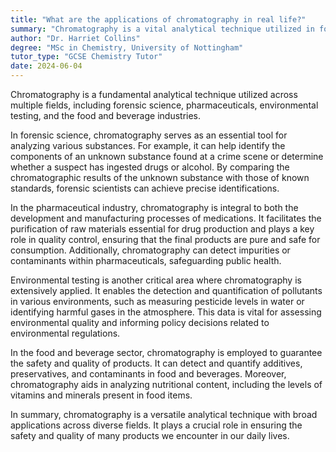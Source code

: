 ```yaml
---
title: "What are the applications of chromatography in real life?"
summary: "Chromatography is a vital analytical technique utilized in forensic science, pharmaceuticals, environmental testing, and the food and beverage industries for separating and analyzing substances."
author: "Dr. Harriet Collins"
degree: "MSc in Chemistry, University of Nottingham"
tutor_type: "GCSE Chemistry Tutor"
date: 2024-06-04
---
```


Chromatography is a fundamental analytical technique utilized across multiple fields, including forensic science, pharmaceuticals, environmental testing, and the food and beverage industries.

In forensic science, chromatography serves as an essential tool for analyzing various substances. For example, it can help identify the components of an unknown substance found at a crime scene or determine whether a suspect has ingested drugs or alcohol. By comparing the chromatographic results of the unknown substance with those of known standards, forensic scientists can achieve precise identifications.

In the pharmaceutical industry, chromatography is integral to both the development and manufacturing processes of medications. It facilitates the purification of raw materials essential for drug production and plays a key role in quality control, ensuring that the final products are pure and safe for consumption. Additionally, chromatography can detect impurities or contaminants within pharmaceuticals, safeguarding public health.

Environmental testing is another critical area where chromatography is extensively applied. It enables the detection and quantification of pollutants in various environments, such as measuring pesticide levels in water or identifying harmful gases in the atmosphere. This data is vital for assessing environmental quality and informing policy decisions related to environmental regulations.

In the food and beverage sector, chromatography is employed to guarantee the safety and quality of products. It can detect and quantify additives, preservatives, and contaminants in food and beverages. Moreover, chromatography aids in analyzing nutritional content, including the levels of vitamins and minerals present in food items.

In summary, chromatography is a versatile analytical technique with broad applications across diverse fields. It plays a crucial role in ensuring the safety and quality of many products we encounter in our daily lives.
    